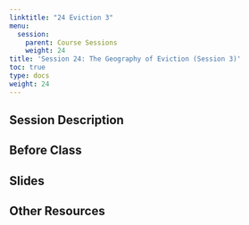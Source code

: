 ```yaml
---
linktitle: "24 Eviction 3"
menu:
  session:
    parent: Course Sessions
    weight: 24
title: 'Session 24: The Geography of Eviction (Session 3)'
toc: true
type: docs
weight: 24
---
```


## Session Description

## Before Class

## Slides

## Other Resources
